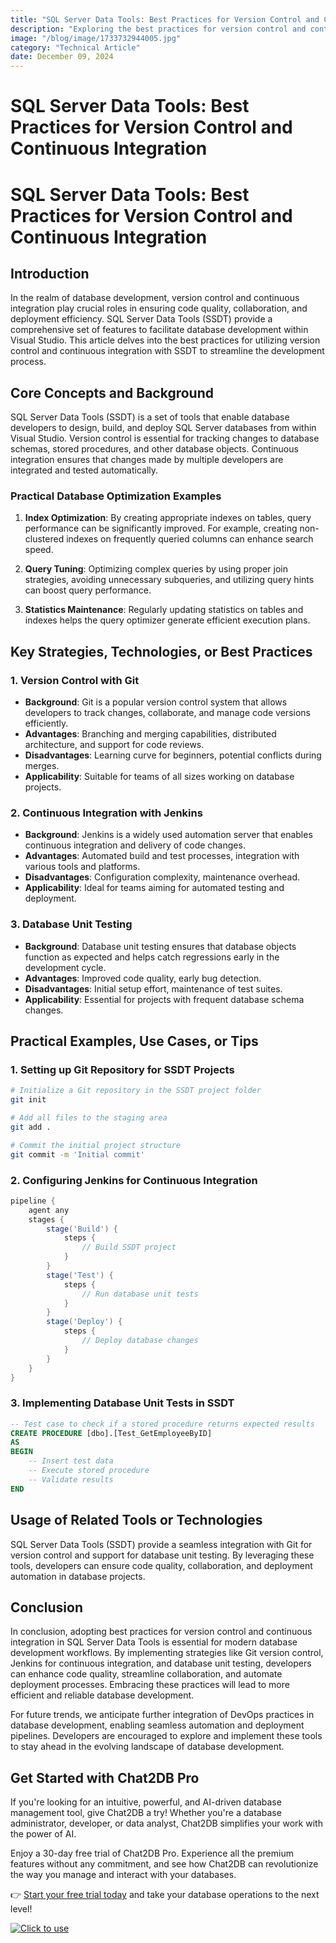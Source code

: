 ```yaml
---
title: "SQL Server Data Tools: Best Practices for Version Control and Continuous Integration"
description: "Exploring the best practices for version control and continuous integration in SQL Server Data Tools to enhance development workflows and ensure code quality."
image: "/blog/image/1733732944005.jpg"
category: "Technical Article"
date: December 09, 2024
---
```


# SQL Server Data Tools: Best Practices for Version Control and Continuous Integration

# SQL Server Data Tools: Best Practices for Version Control and Continuous Integration

## Introduction

In the realm of database development, version control and continuous integration play crucial roles in ensuring code quality, collaboration, and deployment efficiency. SQL Server Data Tools (SSDT) provide a comprehensive set of features to facilitate database development within Visual Studio. This article delves into the best practices for utilizing version control and continuous integration with SSDT to streamline the development process.

## Core Concepts and Background

SQL Server Data Tools (SSDT) is a set of tools that enable database developers to design, build, and deploy SQL Server databases from within Visual Studio. Version control is essential for tracking changes to database schemas, stored procedures, and other database objects. Continuous integration ensures that changes made by multiple developers are integrated and tested automatically.

### Practical Database Optimization Examples

1. **Index Optimization**: By creating appropriate indexes on tables, query performance can be significantly improved. For example, creating non-clustered indexes on frequently queried columns can enhance search speed.

2. **Query Tuning**: Optimizing complex queries by using proper join strategies, avoiding unnecessary subqueries, and utilizing query hints can boost query performance.

3. **Statistics Maintenance**: Regularly updating statistics on tables and indexes helps the query optimizer generate efficient execution plans.

## Key Strategies, Technologies, or Best Practices

### 1. Version Control with Git

- **Background**: Git is a popular version control system that allows developers to track changes, collaborate, and manage code versions efficiently.
- **Advantages**: Branching and merging capabilities, distributed architecture, and support for code reviews.
- **Disadvantages**: Learning curve for beginners, potential conflicts during merges.
- **Applicability**: Suitable for teams of all sizes working on database projects.

### 2. Continuous Integration with Jenkins

- **Background**: Jenkins is a widely used automation server that enables continuous integration and delivery of code changes.
- **Advantages**: Automated build and test processes, integration with various tools and platforms.
- **Disadvantages**: Configuration complexity, maintenance overhead.
- **Applicability**: Ideal for teams aiming for automated testing and deployment.

### 3. Database Unit Testing

- **Background**: Database unit testing ensures that database objects function as expected and helps catch regressions early in the development cycle.
- **Advantages**: Improved code quality, early bug detection.
- **Disadvantages**: Initial setup effort, maintenance of test suites.
- **Applicability**: Essential for projects with frequent database schema changes.

## Practical Examples, Use Cases, or Tips

### 1. Setting up Git Repository for SSDT Projects

```bash
# Initialize a Git repository in the SSDT project folder
git init

# Add all files to the staging area
git add .

# Commit the initial project structure
git commit -m 'Initial commit'
```

### 2. Configuring Jenkins for Continuous Integration

```groovy
pipeline {
    agent any
    stages {
        stage('Build') {
            steps {
                // Build SSDT project
            }
        }
        stage('Test') {
            steps {
                // Run database unit tests
            }
        }
        stage('Deploy') {
            steps {
                // Deploy database changes
            }
        }
    }
}
```

### 3. Implementing Database Unit Tests in SSDT

```sql
-- Test case to check if a stored procedure returns expected results
CREATE PROCEDURE [dbo].[Test_GetEmployeeByID]
AS
BEGIN
    -- Insert test data
    -- Execute stored procedure
    -- Validate results
END
```

## Usage of Related Tools or Technologies

SQL Server Data Tools (SSDT) provide a seamless integration with Git for version control and support for database unit testing. By leveraging these tools, developers can ensure code quality, collaboration, and deployment automation in database projects.

## Conclusion

In conclusion, adopting best practices for version control and continuous integration in SQL Server Data Tools is essential for modern database development workflows. By implementing strategies like Git version control, Jenkins for continuous integration, and database unit testing, developers can enhance code quality, streamline collaboration, and automate deployment processes. Embracing these practices will lead to more efficient and reliable database development.

For future trends, we anticipate further integration of DevOps practices in database development, enabling seamless automation and deployment pipelines. Developers are encouraged to explore and implement these tools to stay ahead in the evolving landscape of database development.


## Get Started with Chat2DB Pro

If you're looking for an intuitive, powerful, and AI-driven database management tool, give Chat2DB a try! Whether you're a database administrator, developer, or data analyst, Chat2DB simplifies your work with the power of AI.

Enjoy a 30-day free trial of Chat2DB Pro. Experience all the premium features without any commitment, and see how Chat2DB can revolutionize the way you manage and interact with your databases.

👉 [Start your free trial today](https://chat2db.ai/pricing) and take your database operations to the next level!


[![Click to use](/image/blog/bg/chat2db.jpg)](https://chat2db.ai/)
